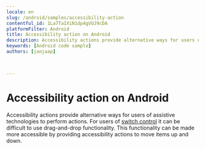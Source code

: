 ```yaml
---
locale: en
slug: /android/samples/accessibility-action
contentful_id: 1La7TaIXiN1dp4gVUJ9cDA
platformFilter: Android
title: Accessibility action on Android
description: Accessibility actions provide alternative ways for users of assistive technologies to perform actions.
keywords: [Android code sample]
authors: [janjaap]


	
---
```


# Accessibility action on Android

Accessibility actions provide alternative ways for users of assistive technologies to perform actions. For users of [switch control](https://beta.appt.org/en/docs/ios/features/switch-control) it can be difficult to use drag-and-drop functionality. This functionality can be made more accessible by providing accessibility actions to move items up and down.

<CodeSample id="accessibility-action" locale="en" platform="android"/>
